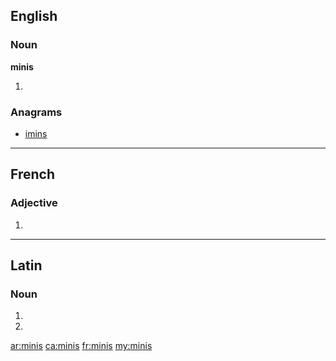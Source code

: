 ==English==

===Noun===
'''minis'''

# {{plural of|mini}}

===Anagrams===
* [[imins#English|imins]]

----

==French==

===Adjective===
{{fr-adj-form|m|p}}

# {{form of|masculine plural|mini|lang=fr}}

----

==Latin==

===Noun===
{{la-noun-form|minīs}}

# {{inflection of|mina|mina|dat|p|lang=la}}
# {{inflection of|mina|mina|abl|p|lang=la}}

[[ar:minis]]
[[ca:minis]]
[[fr:minis]]
[[my:minis]]